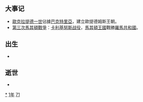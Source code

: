 {{yearTOC|-171|西汉[[汉文帝|汉文帝]]'''[[前元|前元]]九年'''}}
== 大事记 ==
*[[歐克拉提德一世|歐克拉提德一世]]佔據[[巴克特里亞|巴克特里亞]]，建立歐提德姆斯王朝。
*[[第三次馬其頓戰爭|第三次馬其頓戰爭]]：[[卡利基努斯战役|卡利基努斯战役]]，[[馬其頓王國|馬其頓王國]]戰勝[[羅馬共和國|羅馬共和國]]。

== 出生 ==
*

== 逝世 ==
{{Wikisource year mention}}
*

[[Category:前171年|*]]
[[Category:前170年代|1年]]
[[Category:前2世纪各年|71]]